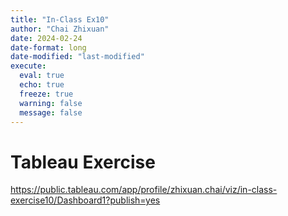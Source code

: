 ```yaml
---
title: "In-Class Ex10"
author: "Chai Zhixuan"
date: 2024-02-24
date-format: long
date-modified: "last-modified"
execute: 
  eval: true
  echo: true
  freeze: true
  warning: false
  message: false
---
```


# Tableau Exercise 

<https://public.tableau.com/app/profile/zhixuan.chai/viz/in-class-exercise10/Dashboard1?publish=yes>
